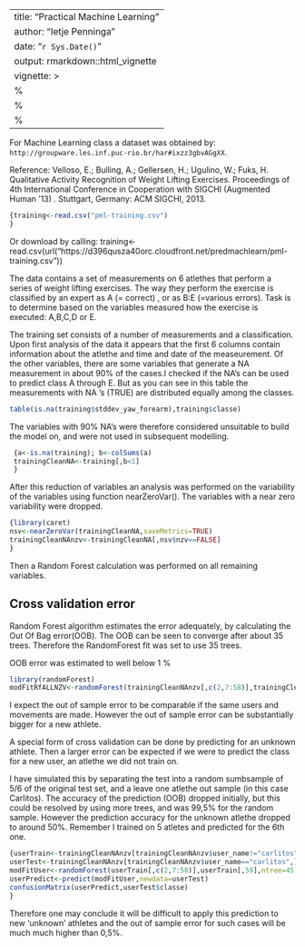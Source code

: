 
---
title: "Practical Machine Learning"
author: "Ietje Penninga"
date: "`r Sys.Date()`"
output: rmarkdown::html_vignette
vignette: >
  %\VignetteIndexEntry{Practical Machine Learning}
  %\VignetteEngine{knitr::rmarkdown}
  %\VignetteEncoding{UTF-8}
---

For Machine Learning class a dataset was obtained by:  `http://groupware.les.inf.puc-rio.br/har#ixzz3gbvAGgXX`. 

Reference: 
Velloso, E.; Bulling, A.; Gellersen, H.; Ugulino, W.; Fuks, H. Qualitative Activity Recognition of Weight Lifting Exercises. Proceedings of 4th International Conference in Cooperation with SIGCHI (Augmented Human '13) . Stuttgart, Germany: ACM SIGCHI, 2013.

```r
{training<-read.csv("pml-training.csv")
}

```
Or download by calling:  training<-read.csv(url("https://d396qusza40orc.cloudfront.net/predmachlearn/pml-training.csv"))
 

The data contains a set of measurements on 6 atlethes that perform a series of weight lifting exercises. The way they perform the exercise is classified by an expert as A (= correct) , or as B:E (=various errors). Task is to determine based on the variables measured how the exercise is executed: A,B,C,D or E. 

The training set consists of a number of measurements and a classification. 
Upon first analysis of the data it appears that the first 6 columns contain information about the atlethe and time and date of the measeurement. Of the other variables, there are some variables that generate a NA measurement in about 90% of the cases.I checked if the NA's can be used to predict class A through E. But as you can see in this table the measurements with NA 's (TRUE) are distributed equally among the classes.
```r
table(is.na(training$stddev_yaw_forearm),training$classe)
```
 The variables with 90% NA's were therefore considered unsuitable to build the model on, and were not used in subsequent modelling. 
```r
 {a<-is.na(training); b<-colSums(a)
 trainingCleanNA<-training[,b<1]
 }
```
 
After this reduction of variables an analysis was performed on the variability of the variables using function nearZeroVar(). The variables with a near zero variability were dropped. 
```r
{library(caret)
nsv<-nearZeroVar(trainingCleanNA,saveMetrics=TRUE)
trainingCleanNAnzv<-trainingCleanNA[,nsv$nzv==FALSE]
}
```

Then a Random Forest calculation was performed on all remaining variables. 

## Cross validation error
Random Forest algorithm estimates the error adequately, by calculating the Out Of Bag error(OOB). 
The OOB can be seen to converge after about 35 trees. 
Therefore the RandomForest fit was set to use 35 trees.

OOB error was estimated to well below 1 % 

```r
library(randomForest)
modFitRfALLNZV<-randomForest(trainingCleanNAnzv[,c(2,7:58)],trainingCleanNAnzv[,59],ntree=35,do.trace=TRUE)
```
I expect the out of sample error to be comparable if the same users and movements are made. However the out of sample error can be substantially bigger for a new athlete. 

A special form of cross validation can be done by predicting for an unknown athlete. Then a larger error can be expected if we were to predict the class for a new user, an atlethe we did not train on. 

I have simulated this by separating the test into a random sumbsample of 5/6 of the original test set, and a leave one atlethe out sample (in this case Carlitos). 
The accuracy of the prediction (OOB) dropped initially, but this could be resolved by using more trees, and was 99,5% for the random sample. However the prediction accuracy for the unknown atlethe dropped to around 50%. Remember I trained on 5 atletes and predicted for the 6th one. 

```r
{userTrain<-trainingCleanNAnzv[trainingCleanNAnzv$user_name!="carlitos",]
userTest<-trainingCleanNAnzv[trainingCleanNAnzv$user_name=="carlitos",]
modFitUser<-randomForest(userTrain[,c(2,7:58)],userTrain[,59],ntree=45,do.trace=FALSE)
userPredict<-predict(modFitUser,newdata=userTest)
confusionMatrix(userPredict,userTest$classe)
}
```


Therefore one may conclude it will be difficult to apply this prediction to new 'unknown' athletes and the out of sample error for such cases will be much much higher than 0,5%.

